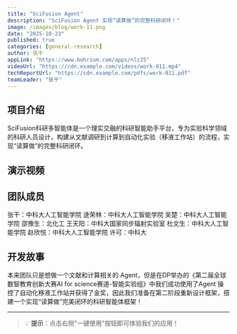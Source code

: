 ```yaml
---
title: "SciFusion Agent"
description: "SciFusion Agent 实现“读算做”的完整科研闭环！"
image: /images/blog/work-11.png
date: "2025-10-23"
published: true
categories: [general-research]
author: 张干
appLink: "https://www.bohrium.com/apps/nlz25"
videoUrl: "https://cdn.example.com/videos/work-011.mp4"
techReportUrl: "https://cdn.example.com/pdfs/work-011.pdf"
teamLeader: "张干"
---
```


## 项目介绍

SciFusion科研多智能体是一个理实交融的科研智能助手平台，专为实验科学领域的科研人员设计，构建从文献调研到计算到自动化实验（移液工作站）的流程，实现“读算做”的完整科研闭环。

## 演示视频

<VideoPlayer
  src="https://cdn.example.com/videos/work-011.mp4"
  poster="/images/blog/work-11.png"
/>

## 团队成员

张干：中科大人工智能学院
逯荣林：中科大人工智能学院
吴楚：中科大人工智能学院
邵豫生：北化工
王天阳：中科大国家同步辐射实验室
杜文生：中科大人工智能学院
赵欣悦：中科大人工智能学院
许可：中科大

## 开发故事

本来团队只是想做一个文献和计算相关的 Agent，但是在DP举办的《第二届全球数智教育创新大赛AI for science赛道-智能实验组》中我们成功使用了Agent 操控了自动化移液工作站并获得了金奖，因此我们准备在第二阶段重新设计框架，搭建一个实现“读算做”完美闭环的科研智能体框架！

---

> 💡 **提示**：点击右侧"一键使用"按钮即可体验我们的应用！
